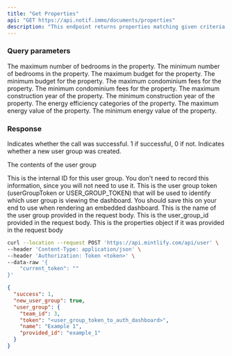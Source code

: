 ```yaml
---
title: "Get Properties"
api: "GET https://api.notif.immo/documents/properties"
description: "This endpoint returns properties matching given criteria."
---
```


### Query parameters

<ParamField body="bedroomMax" type="integer">
  The maximum number of bedrooms in the property.
</ParamField>

<ParamField body="bedroomMin" type="integer">
  The minimum number of bedrooms in the property.
</ParamField>

<ParamField body="budgetMax" type="integer">
  The maximum budget for the property.
</ParamField>

<ParamField body="budgetMin" type="integer">
  The minimum budget for the property.
</ParamField>

<ParamField body="condominiumFeesMax" type="integer">
  The maximum condominium fees for the property.
</ParamField>

<ParamField body="condominiumFeesMin" type="integer">
  The minimum condominium fees for the property.
</ParamField>

<ParamField body="constructionYearMax" type="integer">
  The maximum construction year of the property.
</ParamField>

<ParamField body="constructionYearMin" type="integer">
  The minimum construction year of the property.
</ParamField>

<ParamField body="energyCategories[]" type="array">
  The energy efficiency categories of the property.
</ParamField>

<ParamField body="energyValueMax" type="integer">
  The maximum energy value of the property.
</ParamField>

<ParamField body="energyValueMin" type="integer">
  The minimum energy value of the property.
</ParamField>

### Response

<ResponseField name="success" type="number">
  Indicates whether the call was successful. 1 if successful, 0 if not.
</ResponseField>

<ResponseField name="new_user_group" type="boolean">
  Indicates whether a new user group was created.
</ResponseField>

<ResponseField name="user_group" type="object">

The contents of the user group

<Expandable title="Toggle object">

<ResponseField name="team_id" type="number">
  This is the internal ID for this user group. You don't need to record this information, since
  you will not need to use it.
</ResponseField>

<ResponseField name="token" type="string">
  This is the user group token (userGroupToken or USER_GROUP_TOKEN) that will be used to identify
  which user group is viewing the dashboard. You should save this on your end to use when rendering
  an embedded dashboard.
</ResponseField>

<ResponseField name="name" type="string">
  This is the name of the user group provided in the request body.
</ResponseField>

<ResponseField name="provided_id" type="string">
  This is the user_group_id provided in the request body.
</ResponseField>

<ResponseField name="properties" type="JSON or null">
  This is the properties object if it was provided in the request body
</ResponseField>

</Expandable>

</ResponseField>

<RequestExample>

```bash Example Request
curl --location --request POST 'https://api.mintlify.com/api/user' \
--header 'Content-Type: application/json' \
--header 'Authorization: Token <token>' \
--data-raw '{
    "current_token": ""
}'
```

</RequestExample>

<ResponseExample>

```json Response
{
  "success": 1,
  "new_user_group": true,
  "user_group": {
    "team_id": 3,
    "token": "<user_group_token_to_auth_dashboard>",
    "name": "Example 1",
    "provided_id": "example_1"
  }
}
```

</ResponseExample>
